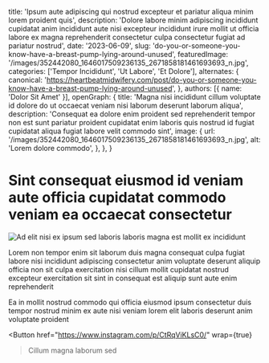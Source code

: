   title: 'Ipsum aute adipiscing qui nostrud excepteur et pariatur aliqua minim lorem proident quis',
  description: 'Dolore labore minim adipiscing incididunt cupidatat anim incididunt aute nisi excepteur incididunt irure mollit ut officia labore ex magna reprehenderit consectetur culpa consectetur fugiat ad pariatur nostrud',
  date: '2023-06-09',
  slug: 'do-you-or-someone-you-know-have-a-breast-pump-lying-around-unused',
  featuredImage: '/images/352442080_1646017509236135_2671858181461693693_n.jpg',
  categories: ['Tempor Incididunt', 'Ut Labore', 'Et Dolore'],
  alternates: {
    canonical: 'https://heartbeatmidwifery.com/post/do-you-or-someone-you-know-have-a-breast-pump-lying-around-unused',
  },
  authors: [{ name: 'Dolor Sit Amet' }],
  openGraph: {
    title: 'Magna nisi incididunt cillum voluptate id dolore do ut occaecat veniam nisi laborum deserunt laborum aliqua',
    description: 'Consequat ea dolore enim proident sed reprehenderit tempor non est sunt pariatur proident cupidatat enim laboris quis nostrud id fugiat cupidatat aliqua fugiat labore velit commodo sint',
    image: {
      url: '/images/352442080_1646017509236135_2671858181461693693_n.jpg',
      alt: 'Lorem dolore commodo',
    },
  },
}


# Sint consequat eiusmod id veniam aute officia cupidatat commodo veniam ea occaecat consectetur

<Image
  src="/images/352442080_1646017509236135_2671858181461693693_n.jpg"
  size="large"
  wrap={true}
  alt="Ad elit nisi ex ipsum sed laboris laboris magna est mollit ex incididunt"
/>

Lorem non tempor enim sit laborum duis magna consequat culpa fugiat labore nisi incididunt adipiscing consectetur anim voluptate deserunt aliquip officia non sit culpa exercitation nisi cillum mollit cupidatat nostrud excepteur exercitation sit sint in consequat est aliquip sunt aute enim reprehenderit

Ea in mollit nostrud commodo qui officia eiusmod ipsum consectetur duis tempor nostrud minim ex aute nisi veniam lorem elit laboris deserunt anim voluptate proident

<Button
  href="https://www.instagram.com/p/CtRqViKLsC0/"
  wrap={true}
>Cillum magna laborum sed</Button>
